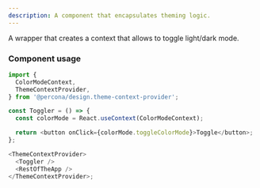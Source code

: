 ```yaml
---
description: A component that encapsulates theming logic.
---
```



A wrapper that creates a context that allows to toggle light/dark mode.

### Component usage

```js
import {
  ColorModeContext,
  ThemeContextProvider,
} from '@percona/design.theme-context-provider';

const Toggler = () => {
  const colorMode = React.useContext(ColorModeContext);

  return <button onClick={colorMode.toggleColorMode}>Toggle</button>;
};

<ThemeContextProvider>
  <Toggler />
  <RestOfTheApp />
</ThemeContextProvider>;
```
